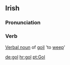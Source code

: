 ==Irish==
===Pronunciation===
{{IPA|[gol]}}
===Verb===
[[Verbal noun]] of [[goil]] 'to [[weep]]'

[[de:gol]]
[[hr:gol]]
[[pt:Gol]]